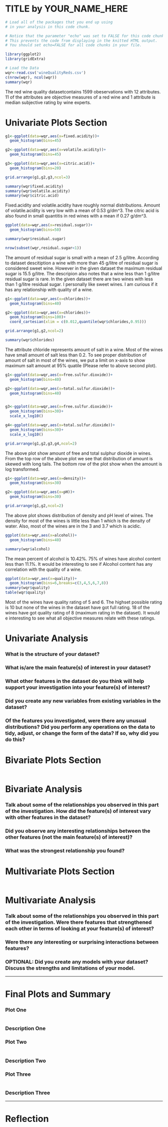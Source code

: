 TITLE by YOUR_NAME_HERE
========================================================

```r
# Load all of the packages that you end up using
# in your analysis in this code chunk.

# Notice that the parameter "echo" was set to FALSE for this code chunk.
# This prevents the code from displaying in the knitted HTML output.
# You should set echo=FALSE for all code chunks in your file.

library(ggplot2)
library(gridExtra)
```

```r
# Load the Data
wqr<-read.csv('wineQualityReds.csv')
c(nrow(wqr), ncol(wqr))
summary(wqr)
```
The red wine quality datasetcontains 1599 obeservations with 12 attributes. 11 of the attributes are objective measures of a red wine and 1 attribute is median subjective rating by wine experts. 

# Univariate Plots Section
```r
g1<-ggplot(data=wqr,aes(x=fixed.acidity))+
  geom_histogram(bins=45)

g2<-ggplot(data=wqr,aes(x=volatile.acidity))+
  geom_histogram(bins=45)

g3<-ggplot(data=wqr,aes(x=citric.acid))+
  geom_histogram(bins=20)

grid.arrange(g1,g2,g3,ncol=3)

summary(wqr$fixed.acidity)
summary(wqr$volatile.acidity)
summary(wqr$citric.acid)

```
Fixed.acidity and volatile.acidity have roughly normal distributions. Amount of volatile.acidity is very low with a mean of 0.53 g/dm^3. The citric acid is also found in small quantitis in red wines with a mean if 0.27 g/dm^3.

```r
ggplot(data=wqr,aes(x=residual.sugar))+
  geom_histogram(bins=50)

summary(wqr$residual.sugar)

nrow(subset(wqr,residual.sugar<1))
```
The amount of residual sugar is small with a mean of 2.5 g/litre. According to dataset descitiption a wine with more than 45 g/litre of residual sugar is considered sweet wine. However in the given dataset the maximum residual sugar is 15.5 g/litre. The descripion also notes that a wine less than 1 g/litre residual sugar is rare. In the given dataset there are two wines with less than 1 g/litre residual sugar. I personally like sweet wines. I am curious if it has any relationship with quality of a wine.

```r
g1<-ggplot(data=wqr,aes(x=chlorides))+
  geom_histogram(bins=40)

g2<-ggplot(data=wqr,aes(x=chlorides))+
  geom_histogram(bins=100)+
  coord_cartesian(xlim = c(0.012,quantile(wqr$chlorides,0.95)))

grid.arrange(g1,g2,ncol=2)

summary(wqr$chlorides)
```
The attribute chloride represents amount of salt in a wine. Most of the wines have small amount of salt less than 0.2. To see proper distribution of amount of salt in most of the wines, we put a limit on x-axis to show maximum salt amount at 95% quatile (Please refer to above second plot). 

```r
g1<-ggplot(data=wqr,aes(x=free.sulfur.dioxide))+
  geom_histogram(bins=40)

g2<-ggplot(data=wqr,aes(x=total.sulfur.dioxide))+
  geom_histogram(bins=40)


g3<-ggplot(data=wqr,aes(x=free.sulfur.dioxide))+
  geom_histogram(bins=30)+
  scale_x_log10()

g4<-ggplot(data=wqr,aes(x=total.sulfur.dioxide))+
  geom_histogram(bins=30)+
  scale_x_log10()

grid.arrange(g1,g2,g3,g4,ncol=2)
```
The above plot show amount of free and total sulphur dioxide in wines. From the top row of the above plot we see that distribution of amount is skewed with long tails. The bottom row of the plot show when the amount is log transformed.

```r
g1<-ggplot(data=wqr,aes(x=density))+
  geom_histogram(bins=30)

g2<-ggplot(data=wqr,aes(x=pH))+
  geom_histogram(bins=30)

grid.arrange(g1,g2,ncol=2)
```
The above plot shows distribution of density and pH level of wines. The density for most of the wines is little less than 1 which is the density of water. Also, most of the wines are in the 3 and 3.7 which is acidic.


```r
ggplot(data=wqr,aes(x=alcohol))+
  geom_histogram(bins=40)

summary(wqr$alcohol)
```
The mean percent of alcohol is 10.42%. 75% of wines have alcohol content less than 11.1%. It would be interesting to see if Alcohol content has any correlation with the quality of a wine.

```r
ggplot(data=wqr,aes(x=quality))+
  geom_histogram(bins=6,breaks=c(3,4,5,6,7,8))
summary(wqr$quality)
table(wqr$quality)
```
Most of the wines have quality rating of 5 and 6. The highset possible rating is 10 but none of the wines in the dataset have got full rating. 18 of the wines have got quality rating of 8 (maximum rating in the dataset). It would e interesting to see what all objective measures relate with these ratings.

# Univariate Analysis

### What is the structure of your dataset?

### What is/are the main feature(s) of interest in your dataset?

### What other features in the dataset do you think will help support your investigation into your feature(s) of interest?

### Did you create any new variables from existing variables in the dataset?

### Of the features you investigated, were there any unusual distributions? Did you perform any operations on the data to tidy, adjust, or change the form of the data? If so, why did you do this?



# Bivariate Plots Section
```r

```

# Bivariate Analysis

### Talk about some of the relationships you observed in this part of the investigation. How did the feature(s) of interest vary with other features in the dataset?

### Did you observe any interesting relationships between the other features (not the main feature(s) of interest)?

### What was the strongest relationship you found?




# Multivariate Plots Section

```r

```

# Multivariate Analysis

### Talk about some of the relationships you observed in this part of the investigation. Were there features that strengthened each other in terms of looking at your feature(s) of interest?

### Were there any interesting or surprising interactions between features?

### OPTIONAL: Did you create any models with your dataset? Discuss the strengths and limitations of your model.

------

# Final Plots and Summary

### Plot One
```r

```

### Description One


### Plot Two
```r

```

### Description Two


### Plot Three
```r

```

### Description Three

------

# Reflection
